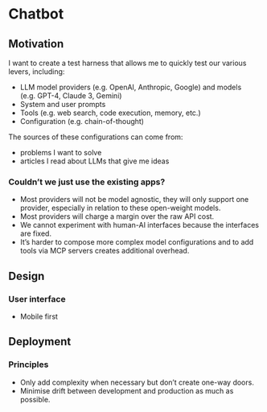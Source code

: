 # Chatbot

## Motivation

I want to create a test harness that allows me to quickly test our various levers, including:

-   LLM model providers (e.g. OpenAI, Anthropic, Google) and models (e.g. GPT-4, Claude 3, Gemini)
-   System and user prompts
-   Tools (e.g. web search, code execution, memory, etc.)
-   Configuration (e.g. chain-of-thought)

The sources of these configurations can come from:

-   problems I want to solve
-   articles I read about LLMs that give me ideas

### Couldn't we just use the existing apps?

-   Most providers will not be model agnostic, they will only support one provider, especially in relation to these open-weight models.
-   Most providers will charge a margin over the raw API cost.
-   We cannot experiment with human-AI interfaces because the interfaces are fixed.
-   It's harder to compose more complex model configurations and to add tools via MCP servers creates additional overhead.

## Design

### User interface

-   Mobile first

## Deployment

### Principles

-   Only add complexity when necessary but don't create one-way doors.
-   Minimise drift between development and production as much as possible.
